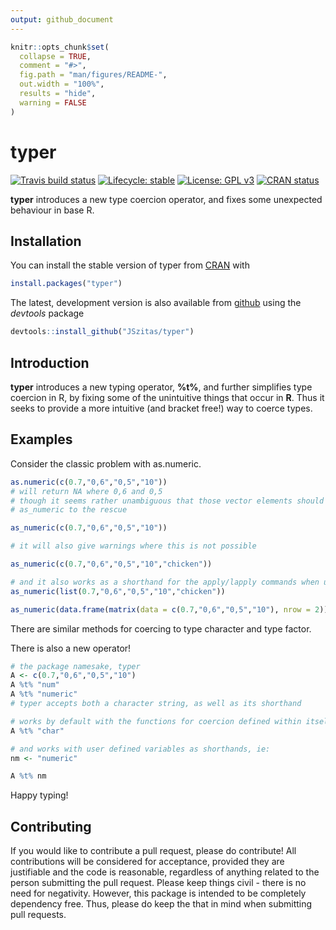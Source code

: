 ```yaml
---
output: github_document
---
```


<!-- README.md is generated from README.Rmd. Please edit that file -->

```r
knitr::opts_chunk$set(
  collapse = TRUE,
  comment = "#>",
  fig.path = "man/figures/README-",
  out.width = "100%",
  results = "hide",
  warning = FALSE
)
```
# typer

<!-- badges: start -->
[![Travis build status](https://travis-ci.org/JSzitas/typer.svg?branch=master)](https://travis-ci.org/JSzitas/typer)
[![Lifecycle: stable](https://img.shields.io/badge/lifecycle-stable-green.svg)](https://www.tidyverse.org/lifecycle/#stable)
[![License: GPL v3](https://img.shields.io/badge/License-GPLv3-blue.svg)](https://www.gnu.org/licenses/gpl-3.0)
[![CRAN status](https://www.r-pkg.org/badges/version/typer)](https://CRAN.R-project.org/package=typer)

<!-- badges: end -->


**typer** introduces a new type coercion operator, and fixes some unexpected behaviour in base R. 

## Installation

You can install the stable version of typer from [CRAN](https://CRAN.R-project.org) with 
``` r
install.packages("typer")
```
The latest, development version is also available from [github](https://github.com/JSzitas/typer) using the *devtools* package

``` r
devtools::install_github("JSzitas/typer")
```

## Introduction

**typer** introduces a new typing operator, **%t%**, and further simplifies type coercion in R, by fixing some of the unintuitive things that occur in **R**. Thus it seeks to provide a more intuitive (and bracket free!) way to coerce types. 

## Examples 
Consider the classic problem with as.numeric. 
````r
as.numeric(c(0.7,"0,6","0,5","10"))
# will return NA where 0,6 and 0,5
# though it seems rather unambiguous that those vector elements should be coerced to type numeric
# as_numeric to the rescue

as_numeric(c(0.7,"0,6","0,5","10"))

# it will also give warnings where this is not possible

as_numeric(c(0.7,"0,6","0,5","10","chicken"))

# and it also works as a shorthand for the apply/lapply commands when used with matrices / data.frames / data.tables / lists
as_numeric(list(0.7,"0,6","0,5","10","chicken"))

as_numeric(data.frame(matrix(data = c(0.7,"0,6","0,5","10"), nrow = 2)))

````
There are similar methods for coercing to type character and type factor. 

There is also a new operator! 
````r
# the package namesake, typer
A <- c(0.7,"0,6","0,5","10")
A %t% "num"
A %t% "numeric"
# typer accepts both a character string, as well as its shorthand

# works by default with the functions for coercion defined within itself (where possible)
A %t% "char"

# and works with user defined variables as shorthands, ie: 
nm <- "numeric"

A %t% nm

````
Happy typing! 

## Contributing

If you would like to contribute a pull request, please do contribute! All contributions will be considered for acceptance, provided they are justifiable and the code is reasonable, regardless of anything related to the person submitting the pull request. Please keep things civil - there is no need for negativity. However, this package is intended to be completely dependency free. Thus, please do keep the that in mind when submitting pull requests. 
